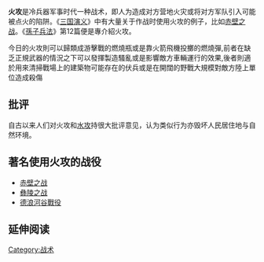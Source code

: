 '''火攻'''是冷兵器军事时代一种战术，即人为造成对方营地火灾或将对方军队引入可能被点火的陷阱。《[[三国演义|三国演义]]》中有大量关于作战时使用火攻的例子，比如[[赤壁之战|赤壁之战]]。《[[孫子兵法|孫子兵法]]》第12篇便是專介紹火攻。

今日的火攻則可以歸類成游擊戰的燃燒瓶或是靠火箭飛機投擲的燃燒彈,前者在缺乏正規武器的情況之下可以發揮製造騷亂或是影響敵方車輛運行的效果,後者則適於用來清掃戰場上的建築物可能存在的伏兵或是在開闊的野戰大規模對敵方陸上單位造成殺傷

==批评==
自古以来人们对火攻和[[水攻|水攻]]持很大批评意见，认为类似行为亦毁坏人民居住地与自然环境。

==著名使用火攻的战役==
*[[赤壁之战|赤壁之战]]
*[[彝陵之战|彝陵之战]]
*[[德浪河谷戰役|德浪河谷戰役]]

== 延伸阅读 ==
{{Wikisource further reading}}

[[Category:战术|Category:战术]]

{{军事小作品}}